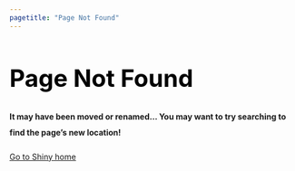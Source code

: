 ```yaml
---
pagetitle: "Page Not Found"
---
```



<h1 style="color:black;font-size:300%;">Page Not Found</h1>

<h4 style="line-height:1.8rem;">It may have been moved or renamed... You may want to try searching to find the page’s new location!</h4> 


<a class="mt-5 btn btn-primary" href="/">Go to Shiny home</a>
